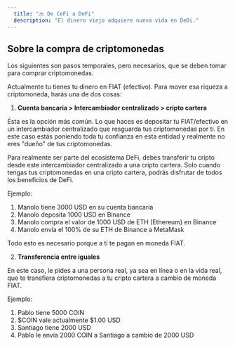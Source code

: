 ```yaml
---
  title: "🔜 De CeFi a DeFi"
  description: "El dinero viejo adquiere nueva vida en DeDi."
---
```


## Sobre la compra de criptomonedas

Los siguientes son pasos temporales, pero necesarios, que se deben tomar para comprar criptomonedas.

Actualmente tu tienes tu dinero en FIAT (efectivo). Para mover esa riqueza a criptomoneda, harás una de dos cosas:

1. **Cuenta bancaria > Intercambiador centralizado > cripto cartera**

Ésta es la opción más común. Lo que haces es depositar tu FIAT/efectivo en un intercambiador centralizado que resguarda tus criptomonedas por ti. En este caso estás poniendo toda tu confianza en esta entidad y realmente no eres "dueño" de tus criptomonedas.

Para realmente ser parte del ecosistema DeFi, debes transferir tu cripto desde este intercambiador centralizado a una cripto cartera. Solo cuando tengas tus criptomonedas en una cripto cartera, podrás disfrutar de todos los beneficios de DeFi.

Ejemplo:

1. Manolo tiene 3000 USD en su cuenta bancaria
2. Manolo deposita 1000 USD en Binance
3. Manolo compra el valor de 1000 USD de ETH (Ethereum) en Binance
4. Manolo envía el 100% de su ETH de Binance a MetaMask

Todo esto es necesario porque a ti te pagan en moneda FIAT.

2. **Transferencia entre iguales**

En este caso, le pides a una persona real, ya sea en línea o en la vida real, que te transfiera criptomonedas a tu cripto cartera a cambio de moneda FIAT.

Ejemplo:

1. Pablo tiene 5000 COIN
2. $COIN vale actualmente $1.00 USD
3. Santiago tiene 2000 USD
4. Pablo le envía 2000 COIN a Santiago a cambio de 2000 USD
